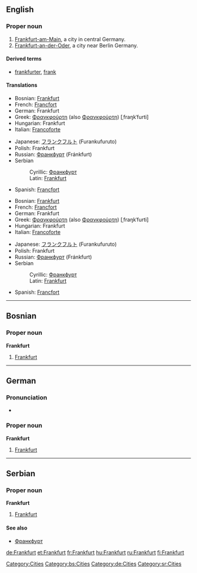{{see|frankfurt}}
==English==
{{wikipedia}}

===Proper noun===
{{en-proper noun}}

# [[Frankfurt-am-Main]], a city in central Germany.
# [[Frankfurt-an-der-Oder]], a city near Berlin Germany.

====Derived terms====
*[[frankfurter]], [[frank]]

====Translations====
{{trans-top|Frankfurt-am-Main}}
*Bosnian: [[Frankfurt#Bosnian|Frankfurt]] {{m}}
*French: [[Francfort]]
*German: Frankfurt
*Greek: [[Φραγκφούρτη]] (also [[Φρανκφούρτη]]) [ˌfraŋkˈfurti] {{f}}
*Hungarian: Frankfurt
*Italian: [[Francoforte]] {{f}}
{{trans-mid}}
*Japanese: [[フランクフルト]] (Furankufuruto)
*Polish: Frankfurt {{m}}
*Russian: [[Франкфурт]] (Fránkfurt) {{m}}
*Serbian
*:Cyrillic: [[Франкфурт#Serbian|Франкфурт]] {{m}}
*:Latin: [[Frankfurt#Serbian|Frankfurt]] {{m}}
*Spanish: [[Francfort]] {{m}}
{{trans-bottom}}

{{trans-top|Frankfurt-an-der-Oder}}
*Bosnian: [[Frankfurt#Bosnian|Frankfurt]] {{m}}
*French: [[Francfort]]
*German: Frankfurt
*Greek: [[Φραγκφούρτη]] (also [[Φρανκφούρτη]]) [ˌfraŋkˈfurti] {{f}}
*Hungarian: Frankfurt
*Italian: [[Francoforte]] {{f}}
{{trans-mid}}
*Japanese: [[フランクフルト]] (Furankufuruto)
*Polish: Frankfurt {{m}}
*Russian: [[Франкфурт]] (Fránkfurt) {{m}}
*Serbian
*:Cyrillic: [[Франкфурт#Serbian|Франкфурт]] {{m}}
*:Latin: [[Frankfurt#Serbian|Frankfurt]] {{m}}
*Spanish: [[Francfort]] {{m}}
{{trans-bottom}}

[[Category:Cities]]

----

==Bosnian==

===Proper noun===
'''Frankfurt''' {{m}} {{s}}

# [[Frankfurt#English|Frankfurt]]

[[Category:bs:Cities]]

----

==German==

===Pronunciation===
*{{audio|De-Frankfurt.OGG|audio}}

===Proper noun===
'''Frankfurt'''

# [[Frankfurt#English|Frankfurt]]

[[Category:de:Cities]]

----

==Serbian==

===Proper noun===
'''Frankfurt''' {{m}} {{s}}

# [[Frankfurt#English|Frankfurt]]

====See also====
*[[Франкфурт#Serbian|Франкфурт]]

[[Category:sr:Cities]]

[[de:Frankfurt]]
[[et:Frankfurt]]
[[fr:Frankfurt]]
[[hu:Frankfurt]]
[[ru:Frankfurt]]
[[fi:Frankfurt]]